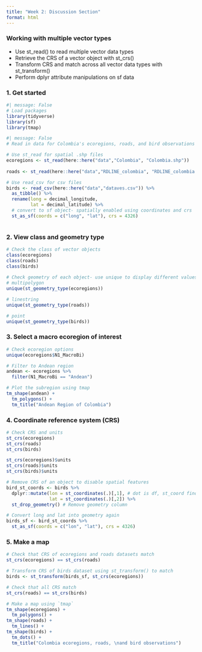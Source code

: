 ```yaml
---
title: "Week 2: Discussion Section"
format: html
---
```

### Working with multiple vector types

- Use st_read() to read multiple vector data types
- Retrieve the CRS of a vector object with st_crs()
- Transform CRS and match across all vector data types with st_transform()
- Perform dplyr attribute manipulations on sf data

### 1. Get started
```r
#| message: False
# Load packages
library(tidyverse)
library(sf)
library(tmap)
```

```r
#| message: False
# Read in data for Colombia's ecoregions, roads, and bird observations

# Use st_read for spatial .shp files
ecoregions <- st_read(here::here("data","Colombia", "Colombia.shp"))
  
roads <- st_read(here::here("data","RDLINE_colombia", "RDLINE_colombia.shp"))

# Use read_csv for csv files
birds <- read_csv(here::here("data","dataves.csv")) %>% 
  as_tibble() %>% 
  rename(long = decimal_longitude,
         lat = decimal_latitude) %>% 
  # convert to sf object- spatially enabled using coordinates and crs
  st_as_sf(coords = c("long", "lat"), crs = 4326)
  
```

### 2. View class and geometry type
```r
# Check the class of vector objects
class(ecoregions)
class(roads)
class(birds)
 
# Check geometry of each object- use unique to display different values once
# multipolygon
unique(st_geometry_type(ecoregions))

# linestring
unique(st_geometry_type(roads))

# point
unique(st_geometry_type(birds))
```

### 3. Select a macro ecoregion of interest
```r
# Check ecoregion options 
unique(ecoregions$N1_MacroBi)

# Filter to Andean region
andean <- ecoregions %>% 
  filter(N1_MacroBi == "Andean")

# Plot the subregion using tmap
tm_shape(andean) +
  tm_polygons() +
  tm_title("Andean Region of Colombia")
```

### 4. Coordinate reference system (CRS)
```r
# Check CRS and units
st_crs(ecoregions)
st_crs(roads)
st_crs(birds)

st_crs(ecoregions)$units
st_crs(roads)$units
st_crs(birds)$units
```

```r
# Remove CRS of an object to disable spatial features
bird_st_coords <- birds %>% 
  dplyr::mutate(lon = st_coordinates(.)[,1], # dot is df, st_coord finds geometry column
                lat = st_coordinates(.)[,2]) %>% 
  st_drop_geometry() # Remove geometry column

# Convert long and lat into geometry again
birds_sf <- bird_st_coords %>% 
  st_as_sf(coords = c("lon", "lat"), crs = 4326)
```

### 5. Make a map
```r
# Check that CRS of ecoregions and roads datasets match
st_crs(ecoregions) == st_crs(roads)

# Transform CRS of birds dataset using st_transform() to match
birds <- st_transform(birds_sf, st_crs(ecoregions))

# Check that all CRS match
st_crs(roads) == st_crs(birds)

# Make a map using `tmap`
tm_shape(ecoregions) +
  tm_polygons() +
tm_shape(roads) +
  tm_lines() +
tm_shape(birds) +
  tm_dots() +
  tm_title("Colombia ecoregions, roads, \nand bird observations")
```

